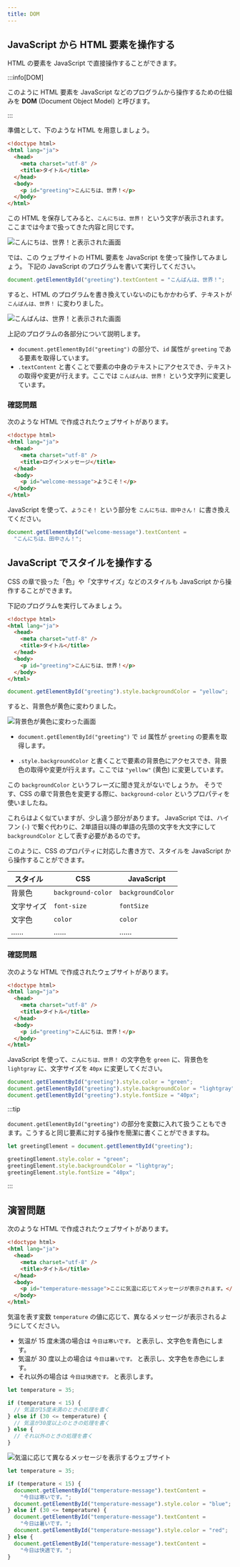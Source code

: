 ```yaml
---
title: DOM
---
```


## JavaScript から HTML 要素を操作する

HTML の要素を JavaScript で直接操作することができます。

:::info[DOM]

このように HTML 要素を JavaScript などのプログラムから操作するための仕組みを **<Term>DOM</Term>** (Document Object Model) と呼びます。

:::

準備として、下のような HTML を用意しましょう。

```html title="HTML のプログラム"
<!doctype html>
<html lang="ja">
  <head>
    <meta charset="utf-8" />
    <title>タイトル</title>
  </head>
  <body>
    <p id="greeting">こんにちは、世界！</p>
  </body>
</html>
```

この HTML を保存してみると、`こんにちは、世界！` という文字が表示されます。
ここまでは今まで扱ってきた内容と同じです。

![こんにちは、世界！と表示された画面](./before-change.jpg)

では、この ウェブサイトの HTML 要素を JavaScript を使って操作してみましょう。
下記の JavaScript のプログラムを書いて実行してください。

```js
document.getElementById("greeting").textContent = "こんばんは、世界！";
```

<ViewSource url={import.meta.url} path="_samples/get-element-by-id" />

すると、HTML のプログラムを書き換えていないのにもかかわらず、テキストが `こんばんは、世界！` に変わりました。

![こんばんは、世界！と表示された画面](./changed-by-dom.jpg)

上記のプログラムの各部分について説明します。

- `document.getElementById("greeting")` の部分で、`id` 属性が `greeting` である要素を取得しています。
- `.textContent` と書くことで要素の中身のテキストにアクセスでき、テキストの取得や変更が行えます。ここでは `こんばんは、世界！` という文字列に変更しています。

### 確認問題

次のような HTML で作成されたウェブサイトがあります。

```html
<!doctype html>
<html lang="ja">
  <head>
    <meta charset="utf-8" />
    <title>ログインメッセージ</title>
  </head>
  <body>
    <p id="welcome-message">ようこそ！</p>
  </body>
</html>
```

JavaScript を使って、`ようこそ！` という部分を `こんにちは、田中さん！` に書き換えてください。

<Answer title="ウェルカムメッセージの書き換え">

```js
document.getElementById("welcome-message").textContent =
  "こんにちは、田中さん！";
```

<ViewSource url={import.meta.url} path="_samples/change-welcome-message" />

</Answer>

## JavaScript でスタイルを操作する

CSS の章で扱った「色」や「文字サイズ」などのスタイルも JavaScript から操作することができます。

下記のプログラムを実行してみましょう。

```html
<!doctype html>
<html lang="ja">
  <head>
    <meta charset="utf-8" />
    <title>タイトル</title>
  </head>
  <body>
    <p id="greeting">こんにちは、世界！</p>
  </body>
</html>
```

```js
document.getElementById("greeting").style.backgroundColor = "yellow";
```

<ViewSource url={import.meta.url} path="_samples/css" />

すると、背景色が黄色に変わりました。

![背景色が黄色に変わった画面](./change-style.jpg)

- `document.getElementById("greeting")` で `id` 属性が `greeting` の要素を取得します。

- `.style.backgroundColor` と書くことで要素の背景色にアクセスでき、背景色の取得や変更が行えます。ここでは `"yellow"` (黄色) に変更しています。

この `backgroundColor` というフレーズに聞き覚えがないでしょうか。
そうです、CSS の章で背景色を変更する際に、`background-color` という<Term type="cssProperty">プロパティ</Term>を使いましたね。

これらはよく似ていますが、少し違う部分があります。
JavaScript では、ハイフン (`-`) で繋ぐ代わりに、2単語目以降の単語の先頭の文字を大文字にして `backgroundColor` として表す必要があるのです。

このように、CSS の<Term type="cssProperty">プロパティ</Term>に対応した書き方で、スタイルを JavaScript から操作することができます。

| スタイル   | CSS                | JavaScript        |
| ---------- | ------------------ | ----------------- |
| 背景色     | `background-color` | `backgroundColor` |
| 文字サイズ | `font-size`        | `fontSize`        |
| 文字色     | `color`            | `color`           |
| ……         | ……                 | ……                |

### 確認問題

次のような HTML で作成されたウェブサイトがあります。

```html
<!doctype html>
<html lang="ja">
  <head>
    <meta charset="utf-8" />
    <title>タイトル</title>
  </head>
  <body>
    <p id="greeting">こんにちは、世界！</p>
  </body>
</html>
```

JavaScript を使って、`こんにちは、世界！` の文字色を `green` に、背景色を `lightgray` に、文字サイズを `40px` に変更してください。

<Answer title="スタイルの変更">

```js
document.getElementById("greeting").style.color = "green";
document.getElementById("greeting").style.backgroundColor = "lightgray";
document.getElementById("greeting").style.fontSize = "40px";
```

<ViewSource url={import.meta.url} path="_samples/change-style" />

</Answer>

:::tip

`document.getElementById("greeting")` の部分を変数に入れて扱うこともできます。こうすると同じ要素に対する操作を簡潔に書くことができますね。

```js
let greetingElement = document.getElementById("greeting");

greetingElement.style.color = "green";
greetingElement.style.backgroundColor = "lightgray";
greetingElement.style.fontSize = "40px";
```

:::

## 演習問題

次のような HTML で作成されたウェブサイトがあります。

```html
<!doctype html>
<html lang="ja">
  <head>
    <meta charset="utf-8" />
    <title>タイトル</title>
  </head>
  <body>
    <p id="temperature-message">ここに気温に応じてメッセージが表示されます。</p>
  </body>
</html>
```

気温を表す変数 `temperature` の値に応じて、異なるメッセージが表示されるようにしてください。

- 気温が 15 度未満の場合は `今日は寒いです。` と表示し、文字色を青色にします。
- 気温が 30 度以上の場合は `今日は暑いです。` と表示し、文字色を赤色にします。
- それ以外の場合は `今日は快適です。` と表示します。

```js
let temperature = 35;

if (temperature < 15) {
  // 気温が15度未満のときの処理を書く
} else if (30 <= temperature) {
  // 気温が30度以上のときの処理を書く
} else {
  // それ以外のときの処理を書く
}
```

![気温に応じて異なるメッセージを表示するウェブサイト](./temperature-message.jpg)

<Answer title="気温に応じて異なるメッセージを表示する">

```js
let temperature = 35;

if (temperature < 15) {
  document.getElementById("temperature-message").textContent =
    "今日は寒いです。";
  document.getElementById("temperature-message").style.color = "blue";
} else if (30 <= temperature) {
  document.getElementById("temperature-message").textContent =
    "今日は暑いです。";
  document.getElementById("temperature-message").style.color = "red";
} else {
  document.getElementById("temperature-message").textContent =
    "今日は快適です。";
}
```

<ViewSource url={import.meta.url} path="_samples/temperature-message" />

</Answer>

